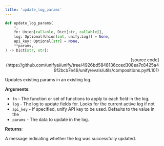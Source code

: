 ```yaml
---
title: 'update_log_params'
---
```


```python
def update_log_params(
    *,
    fn: Union[callable, Dict[str, callable]],
    log: Optional[Union[int, unify.Log]] = None,
    api_key: Optional[str] = None,
    **params,
) -> Dict[str, str]:
```

<p align="right">[source code](https://github.com/unifyai/unify/tree/4926bd5848136cced308ea7c8425a49f2bcb7e49/unify/evals/utils/compositions.py#L101)</p>

Updates existing params in an existing log.

**Arguments**:

- `fn` - The function or set of functions to apply to each field in the log.
- `log` - The log to update fields for. Looks for the current active log if not
- `api_key` - If specified, unify API key to be used. Defaults to the value in the
- `params` - The data to update in the log.



**Returns**:

A message indicating whether the log was successfully updated.